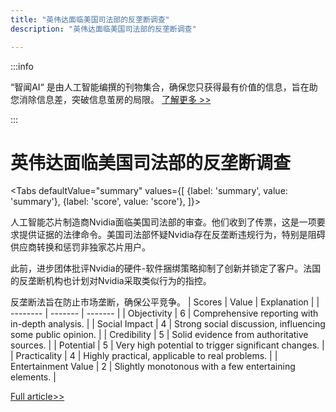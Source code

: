 ```yaml
---
title: "英伟达面临美国司法部的反垄断调查"
description: "英伟达面临美国司法部的反垄断调查"

---
```



:::info

“智闻AI“ 是由人工智能编撰的刊物集合，确保您只获得最有价值的信息，旨在助您消除信息差，突破信息茧房的局限。  [了解更多 >>](/)

:::

# 英伟达面临美国司法部的反垄断调查


<Tabs
	defaultValue="summary"
	values={[
	{label: 'summary', value: 'summary'},
	{label: 'score', value: 'score'},
]}>
<TabItem value="summary">


人工智能芯片制造商Nvidia面临美国司法部的审查。他们收到了传票，这是一项要求提供证据的法律命令。美国司法部怀疑Nvidia存在反垄断违规行为，特别是阻碍供应商转换和惩罚非独家芯片用户。

此前，进步团体批评Nvidia的硬件-软件捆绑策略抑制了创新并锁定了客户。法国的反垄断机构也计划对Nvidia采取类似行为的指控。

反垄断法旨在防止市场垄断，确保公平竞争。
</TabItem>
<TabItem value="score">
	| Scores     | Value   | Explanation |
	| -------- | ------- | ------- |
	| Objectivity  | 6    | Comprehensive reporting with in-depth analysis.    |
	| Social Impact | 4     | Strong social discussion, influencing some public opinion.    |
	| Credibility    | 5    | Solid evidence from authoritative sources.    |
	| Potential    | 5    | Very high potential to trigger significant changes.    |
	| Practicality    | 4    | Highly practical, applicable to real problems.    |
	| Entertainment Value    | 2    | Slightly monotonous with a few entertaining elements.    |
</TabItem>
</Tabs>

[Full article>>](https://yro.slashdot.org/story/24/09/03/217256/nvidia-hit-with-doj-subpoena-in-escalating-antitrust-probe?utm_source=rss1.0mainlinkanon&utm_medium=feed)
